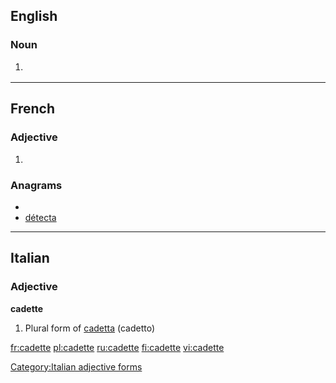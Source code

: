 ==English==

===Noun===
{{en-noun}}

# {{rare}} {{feminine of|cadet}} 

----

==French==

===Adjective===
{{fr-adj-form}}

# {{feminine of|cadet}} 

===Anagrams===
* {{alphagram|acdeett}}
* [[détecta#French|détecta]]


----

==Italian==

===Adjective===
'''cadette''' {{f}}

# Plural form of [[cadetta]] (cadetto)

[[Category:Italian adjective forms]]

[[fr:cadette]]
[[pl:cadette]]
[[ru:cadette]]
[[fi:cadette]]
[[vi:cadette]]